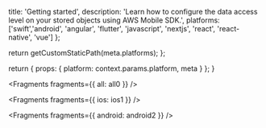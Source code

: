                   
  title: 'Getting started',
  description: 'Learn how to configure the data access level on your stored objects using AWS Mobile SDK.',
  platforms: ['swift','android', 'angular', 'flutter', 'javascript', 'nextjs', 'react', 'react-native', 'vue']
};

  return getCustomStaticPath(meta.platforms);
};

  return {
    props: {
      platform: context.params.platform,
      meta
    }
  };
}
          



<Fragments fragments={{ all: all0 }} />


<Fragments fragments={{ ios: ios1 }} />


<Fragments fragments={{ android: android2 }} />
